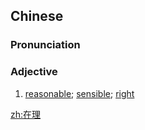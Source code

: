 ==Chinese==
{{zh-forms}}

===Pronunciation===
{{zh-pron
|m=zàilǐ
|c=zoi6 lei5
|mn=qz:chǎi-lí/tw,xm,zz:chāi-lí
|cat=adj
}}

===Adjective===
{{zh-adj}}

# [[reasonable]]; [[sensible]]; [[right]]

[[zh:在理]]